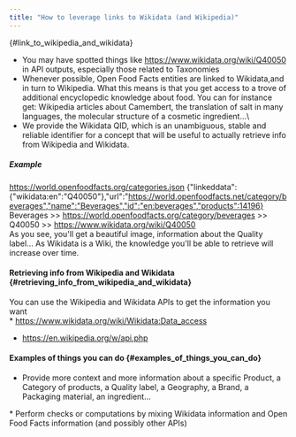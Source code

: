 ```yaml
---
title: "How to leverage links to Wikidata (and Wikipedia)"
---
```


{#link_to_wikipedia_and_wikidata}

- You may have spotted things like https://www.wikidata.org/wiki/Q40050 in API outputs, especially those related to Taxonomies
- Whenever possible, Open Food Facts entities are linked to Wikidata,and in turn to Wikipedia. What this means is that you get access to a trove of additional encyclopedic knowledge about food. You can for instance get: Wikipedia articles about Camembert, the translation of salt in many languages, the molecular structure of a cosmetic ingredient...\
- We provide the Wikidata QID, which is an unambiguous, stable and reliable identifier for a concept that will be useful to actually retrieve info from Wikipedia and Wikidata.

##### Example

<https://world.openfoodfacts.org/categories.json>
{"linkeddata":{"wikidata:en":"Q40050"},"url":"https://world.openfoodfacts.net/category/beverages","name":"Beverages","id":"en:beverages","products":14196}
Beverages \>\> <https://world.openfoodfacts.org/category/beverages> \>\> Q40050 \>\> <https://www.wikidata.org/wiki/Q40050>\
As you see, you\'ll get a beautiful image, information about the Quality label... As Wikidata is a Wiki, the knowledge you\'ll be able to retrieve will increase over time.

#### Retrieving info from Wikipedia and Wikidata {#retrieving_info_from_wikipedia_and_wikidata}

You can use the Wikipedia and Wikidata APIs to get the information you want\
\* <https://www.wikidata.org/wiki/Wikidata:Data_access>

- <https://en.wikipedia.org/w/api.php>

#### Examples of things you can do {#examples_of_things_you_can_do}

- Provide more context and more information about a specific Product, a Category of products, a Quality label, a Geography, a Brand, a Packaging material, an ingredient...

\* Perform checks or computations by mixing Wikidata information and Open Food Facts information (and possibly other APIs)
